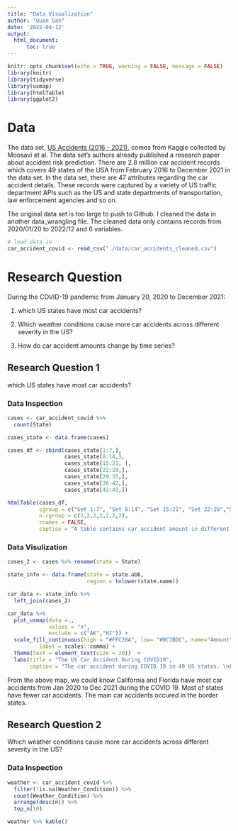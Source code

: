 ```yaml
---
title: "Data Visualization"
author: "Quan Gan"
date: '2022-04-12'
output: 
  html_document:
      toc: true
---
```


```r
knitr::opts_chunk$set(echo = TRUE, warning = FALSE, message = FALSE)
library(knitr)
library(tidyverse)
library(usmap)
library(htmlTable)
library(ggplot2)
```

# Data
The data set, [US Accidents (2016 - 2021)](https://www.kaggle.com/datasets/sobhanmoosavi/us-accidents?resource=download), comes from Kaggle collected by Moosavi et al. The data set’s authors already published a research paper about accident risk prediction. There are 2.8 million car accident records which covers 49 states of the USA from February 2016 to December 2021 in the data set. In the data set, there are 47 attributes regarding the car accident details. These records were captured by a variety of US traffic department APIs such as the US and state departments of transportation, law enforcement agencies and so on.

The original data set is too large to push to Github. I cleaned the data in another data_wrangling file. The cleaned data only contains records from 2020/01/20 to 2022/12 and 6 variables.

```r
# load data in
car_accident_covid <- read_csv("./data/car_accidents_cleaned.csv")
```

# Research Question
During the COVID-19 pandemic from January 20, 2020 to December 2021:

1. which US states have most car accidents?

2. Which weather conditions cause more car accidents across different severity in the US?

3. How do car accident amounts change by time series?

## Research Question 1
which US states have most car accidents?

### Data Inspection
```r
cases <- car_accident_covid %>% 
  count(State)

cases_state <- data.frame(cases)

cases_df <- cbind(cases_state[1:7,], 
                  cases_state[8:14,], 
                  cases_state[15:21, ], 
                  cases_state[22:28,], 
                  cases_state[29:35,], 
                  cases_state[36:42,], 
                  cases_state[43:49,])

htmlTable(cases_df,
          cgroup = c("Set 1:7", "Set 8:14", "Set 15:21", "Set 22:28","Set 29:35", "Set 36:42", "Set 43:49"),
          n.cgroup = c(2,2,2,2,2,2,2),
          rnames = FALSE,
          caption = "A table contains car accident amount in different states")

```


### Data Visulization
```r
cases_2 <- cases %>% rename(state = State)

state_info <- data.frame(state = state.abb,
                         region = tolower(state.name)) 

car_data <- state_info %>% 
  left_join(cases_2)

car_data %>% 
  plot_usmap(data =.,
             values = "n",
             exclude = c("AK","HI")) +
  scale_fill_continuous(high = "#FFC20A", low= "#0C7BDC", name="Amount", 
          label = scales::comma) + 
  theme(text = element_text(size = 20))  +
  labs(title = "The US Car Accident During COVID19",
       caption = "The car accident during COVID 19 in 49 US states. \nFrom the map, we can know California and Florida have most car accidents from Jan 2020 to Dec 2021")
```

From the above map, we could know California and Florida have most car accidents from Jan 2020 to Dec 2021 during the COVID 19. Most of states have fewer car accidents. The main car accidents occured in the border states.


## Research Question 2
Which weather conditions cause more car accidents across different severity in the US?

### Data Inspection
```r
weather <- car_accident_covid %>% 
  filter(!is.na(Weather_Condition)) %>% 
  count(Weather_Condition) %>% 
  arrange(desc(n)) %>% 
  top_n(10) 

weather %>% kable()
```
